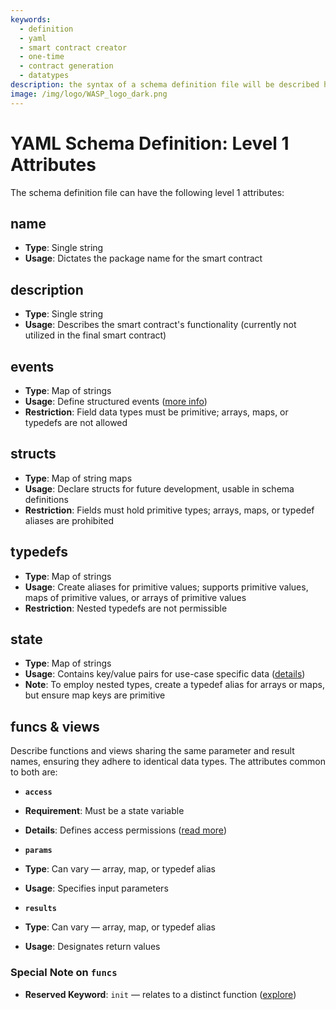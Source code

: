 ```yaml
---
keywords:
  - definition
  - yaml
  - smart contract creator
  - one-time
  - contract generation
  - datatypes
description: the syntax of a schema definition file will be described here.
image: /img/logo/WASP_logo_dark.png
---
```


# YAML Schema Definition: Level 1 Attributes

The schema definition file can have the following level 1 attributes:

## name

- **Type**: Single string
- **Usage**: Dictates the package name for the smart contract

## description

- **Type**: Single string
- **Usage**: Describes the smart contract's functionality (currently not utilized in the final smart contract)

## events

- **Type**: Map of strings
- **Usage**: Define structured events ([more info](./events.mdx))
- **Restriction**: Field data types must be primitive; arrays, maps, or typedefs are not allowed

## structs

- **Type**: Map of string maps
- **Usage**: Declare structs for future development, usable in schema definitions
- **Restriction**: Fields must hold primitive types; arrays, maps, or typedef aliases are prohibited

## typedefs

- **Type**: Map of strings
- **Usage**: Create aliases for primitive values; supports primitive values, maps of primitive values, or arrays of primitive values
- **Restriction**: Nested typedefs are not permissible

## state

- **Type**: Map of strings
- **Usage**: Contains key/value pairs for use-case specific data ([details](/learn/smart-contracts/state-management-and-anchoring))
- **Note**: To employ nested types, create a typedef alias for arrays or maps, but ensure map keys are primitive

## funcs & views

Describe functions and views sharing the same parameter and result names, ensuring they adhere to identical data types. The attributes common to both are:

- **`access`**
- **Requirement**: Must be a state variable
- **Details**: Defines access permissions ([read more](./access.mdx#limiting-access))

- **`params`**
- **Type**: Can vary — array, map, or typedef alias
- **Usage**: Specifies input parameters

- **`results`**
- **Type**: Can vary — array, map, or typedef alias
- **Usage**: Designates return values

### Special Note on `funcs`

- **Reserved Keyword**: `init` — relates to a distinct function ([explore](./init.mdx))
